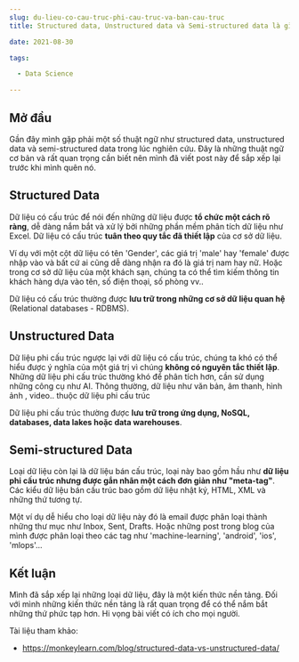 ```yaml
--- 
slug: du-lieu-co-cau-truc-phi-cau-truc-va-ban-cau-truc
title: Structured data, Unstructured data và Semi-structured data là gì?

date: 2021-08-30 

tags: 

  - Data Science 

--- 
```


## Mở đầu

Gần đây mình gặp phải một số thuật ngữ như structured data, unstructured data và semi-structured data trong lúc nghiên cứu. Đây là những thuật ngữ cơ bản và rất quan trọng cần biết nên mình đã viết post này để sắp xếp lại trước khi mình quên nó. 


## Structured Data
Dữ liệu có cấu trúc để nói đến những dữ liệu được **tổ chức một cách rõ ràng**, dễ dàng nắm bắt và xử lý bởi những phần mềm phân tích dữ liệu như Excel. Dữ liệu có cấu trúc **tuân theo quy tắc đã thiết lập** của cơ sở dữ liệu.

Ví dụ với một cột dữ liệu có tên 'Gender', các giá trị 'male' hay 'female' được nhập vào và bất cứ ai cũng dễ dàng nhận ra đó là giá trị nam hay nữ. Hoặc trong cơ sở dữ liệu của một khách sạn, chúng ta có thể tìm kiếm thông tin khách hàng dựa vào tên, số điện thoại, số phòng vv..

Dữ liệu có cấu trúc thường được **lưu trữ trong những cơ sở dữ liệu quan hệ** (Relational databases - RDBMS). 


## Unstructured Data
Dữ liệu phi cấu trúc ngược lại với dữ liệu có cấu trúc, chúng ta khó có thể hiểu được ý nghĩa của một giá trị vì chúng **không có nguyên tắc thiết lập**. Những dữ liệu phi cấu trúc thường khó để phân tích hơn, cần sử dụng những công cụ như AI. Thông thường, dữ liệu như văn bản, âm thanh, hình ảnh , video.. thuộc dữ liệu phi cấu trúc

Dữ liệu phi cấu trúc thường được **lưu trữ trong ứng dụng, NoSQL, databases, data lakes hoặc data warehouses**. 


## Semi-structured Data
Loại dữ liệu còn lại là dữ liệu bán cấu trúc, loại này bao gồm hầu như **dữ liệu phi cấu trúc nhưng được gắn nhãn một cách đơn giản như "meta-tag"**. Các kiểu dữ liệu bán cấu trúc bao gồm dữ liệu nhật ký, HTML, XML và những thứ tương tự.

Một ví dụ dễ hiểu cho loại dữ liệu này đó là email được phân loại thành những thư mục như Inbox, Sent, Drafts. Hoặc những post trong blog của mình được phân loại theo các tag như 'machine-learning', 'android', 'ios', 'mlops'...


## Kết luận

Mình đã sắp xếp lại những loại dữ liệu, đây là một kiến thức nền tảng. Đối với mình những kiến thức nền tảng là rất quan trọng để có thể nắm bắt những thứ phức tạp hơn. Hi vọng bài viết có ích cho mọi người.

Tài liệu tham khảo: 
* https://monkeylearn.com/blog/structured-data-vs-unstructured-data/


